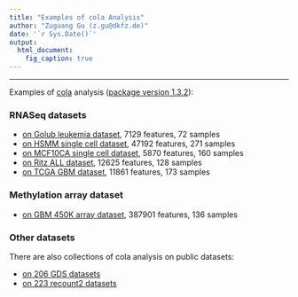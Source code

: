 ```yaml
---
title: "Examples of cola Analysis"
author: "Zuguang Gu (z.gu@dkfz.de)"
date: '`r Sys.Date()`'
output:
  html_document:
    fig_caption: true
---
```


--------------------------------------------


Examples of [cola](https://github.com/jokergoo/cola) analysis ([package version 1.3.2](https://github.com/jokergoo/cola/releases/tag/1.3.2)):

### RNASeq datasets

- [on Golub leukemia dataset](https://jokergoo.github.io/cola_examples/Golub_leukemia/), 7129 features, 72 samples
- [on HSMM single cell dataset](https://jokergoo.github.io/cola_examples/HSMM_single_cell/), 47192 features, 271 samples
- [on MCF10CA single cell dataset](https://jokergoo.github.io/cola_examples/MCF10CA_scRNAseq/), 5870 features, 160 samples
- [on Ritz ALL dataset](https://jokergoo.github.io/cola_examples/Ritz_ALL/), 12625 features, 128 samples
- [on TCGA GBM dataset](https://jokergoo.github.io/cola_examples/TCGA_GBM/), 11861 features, 173 samples

### Methylation array dataset

- [on GBM 450K array dataset](https://jokergoo.github.io/cola_examples/GBM_450K/), 387901 features, 136 samples

### Other datasets

There are also collections of cola analysis on public datasets:

- [on 206 GDS datasets](https://cola-gds.github.io/)
- [on 223 recount2 datasets](https://cola-recount2.github.io/)
